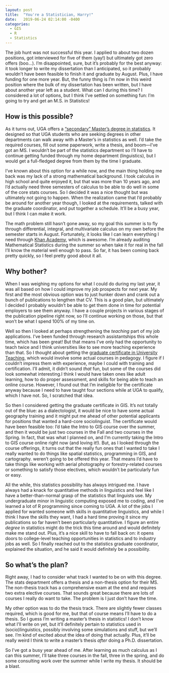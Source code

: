 ```yaml
---
layout: post
title:  "You're a Statistician, Harry!"
date:   2019-06-24 02:14:00 -0400
categories:
  - GIS
  - R
  - Statistics
---
```


The job hunt was not successful this year. I applied to about two dozen positions, got interviewed for five of them (yay!) but ultimately got zero offers (boo…). I'm disappointed, sure, but it's probably for the best anyway: it took longer to write my dissertation than I anticipated, so it probably wouldn't have been feasible to finish it and graduate by August. Plus, I have funding for one more year. But, the funny thing is I'm now in this weird position where the bulk of my dissertation has been written, but I have about another year left as a student. What can I during this time? I considered a lot of options, but I think I've settled on something fun: I'm going to try and get an M.S. in Statistics!

## How is this possible?

As it turns out, UGA offers a ["secondary" Master's degree in statistics](https://www.stat.uga.edu/secondary-masters-degree-0). It designed so that UGA students who are seeking degrees in other departments can walk away with a Master's in statistics as well. I'd take the required courses, fill out some paperwork, write a thesis, and boom---I've got an MS. I wouldn't be part of the statistics department so I'll have to continue getting funded through my home department (linguistics), but I would get a full-fledged degree from them by the time I graduate.

I've known about this option for a while now, and the main thing holding me back was my lack of a strong mathematical background. I took calculus in high school and quite enjoyed it, but that was more than 10 years ago, and I'd actually need three semesters of calculus to be able to do well in some of the core stats courses. So I decided it was a nice thought but was ultimately not going to happen. When the realization came that I'd probably be around for another year though, I looked at the requirements, talked with the graduate coordinator, and put together a schedule. It'll be a busy year, but I think I can make it work.

The math problem still hasn't gone away, so my goal this summer is to fly through differential, integral, and multivariate calculus on my own before the semester starts in August. Fortunately, it looks like I can learn everything I need through [Khan Academy](https://www.khanacademy.org), which is awesome. I'm already auditing Mathematical Statistics during the summer so when take it for real in the fall I'll know the material well enough to pass. So far, it has been coming back pretty quickly, so I feel pretty good about it all.

## Why bother?

When I was weighing my options for what I could do during my last year, it was all based on how I could improve my job prospects for next year. My first and the most obvious option was to just hunker down and crank out a bunch of publications to lengthen that CV. This is a good plan, but ultimately I decided I probably wouldn't be able to get them done in time for potential employers to see them anyway. I have a couple projects in various stages of the publication pipeline right now, so I'll continue working on those, but that won't be what I spend 100% of my time on.

Well so then I looked at perhaps strengthening the *teaching* part of my job applications. I've been funded through research assistantships this whole time, which has been great! But that means I've only had the opportunity to teach twice and I think universities like to see more teaching experience than that. So I thought about getting the [graduate certificate in University Teaching](https://grad.uga.edu/degree/cerg-university-teaching/), which would involve some actual courses in pedagogy. I figure if I couldn't impress them with experience, maybe I could with training and certification. I'll admit, it didn't sound *that* fun, but some of the courses did look somewhat interesting.[I think I would have taken ones like adult learning, how to do proper assessment, and skills for being able to teach an online course.]{.aside} However, I found out that I'm ineligible for the certificate anyway because I need to have taught four sections while at UGA to qualify, which I have not. So, I scratched that idea.

So then I considered getting the graduate certificate in GIS. It's not totally out of the blue: as a dialectologist, it would be nice to have some actual geography training and it might put me ahead of other potential applicants for positions that wanted a hard-core sociolinguist. The certificate would have been feasible too: I'd take the Intro to GIS course over the summer, and then it would be just two courses in the Fall and two courses in the Spring. In fact, that was what I planned on, and I'm currently taking the Intro to GIS course online right now (and loving it!). But, as I looked through the course offerings, it turns out that the really fun ones that I wanted to take [I really wanted to do things like spatial statistics, programming in GIS, and cartography.]{.aside} weren't going to be offered this year. That means I'd have to take things like working with aerial photography or forestry-related courses or something to satisfy those electives, which wouldn't be particularly fun or easy. 

All the while, this statistics possibility has always intrigued me. I have always had a knack for quantitative methods in linguistics and feel like I have a better-than-normal grasp of the statistics that linguists use. My undergraduate minor in linguistic computing exposed me to coding, and I've learned a lot of R programming since coming to UGA. A lot of the jobs I applied for wanted someone with skills in quantitative linguistics, and while I think I have the skills they want, I had a hard time proving it since my publications so far haven't been particularly quantitative. I figure an entire *degree* in statistics might do the trick this time around and would definitely make me stand out. Plus, it's a nice skill to have to fall back on: it opens doors to college-level teaching opportunities in statistics and to industry jobs as well. So I finally reached out to the statistics graduate coordinator, explained the situation, and he said it would definitely be a possibility.

## So what's the plan?

Right away, I had to consider what track I wanted to be on with this degree. The stats department offers a thesis and a non-thesis option for their MS. The non-thesis track has a comprehensive exam at the end and requires two extra elective courses. That sounds great because there are lots of courses I really do want to take. The problem is I just don't have the time.

My other option was to do the thesis track. There are slightly fewer classes required, which is good for me, but that of course means I'll have to do a thesis. So I guess I'm writing a master's thesis in statistics! I don't know what I'll write on yet, but it'll definitely pertain to statistics used in (socio)linguistics, possibly involving some simulations and stuff, but we'll see. I'm kind of excited about the idea of doing that actually. Plus, it'll be really weird I think to write a master's thesis *after* doing a Ph.D. dissertation.

So I've got a busy year ahead of me. After learning as much calculus as I can this summer, I'll take three courses in the fall, three in the spring, and do some consulting work over the summer while I write my thesis. It should be a blast. 





